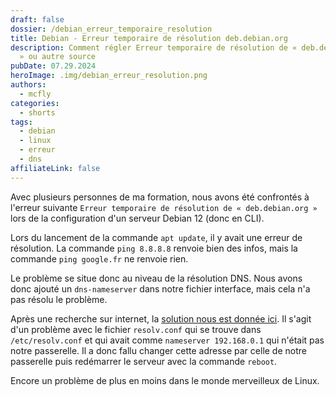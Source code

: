 ```yaml
---
draft: false
dossier: /debian_erreur_temporaire_resolution
title: Debian - Erreur temporaire de résolution deb.debian.org
description: Comment régler Erreur temporaire de résolution de « deb.debian.org
  » ou autre source
pubDate: 07.29.2024
heroImage: .img/debian_erreur_resolution.png
authors:
  - mcfly
categories:
  - shorts
tags:
  - debian
  - linux
  - erreur
  - dns
affiliateLink: false
---
```

Avec plusieurs personnes de ma formation, nous avons été confrontés à l'erreur suivante `Erreur temporaire de résolution de « deb.debian.org »` lors de la configuration d'un serveur Debian 12 (donc en CLI).



Lors du lancement de la commande `apt update`, il y avait une erreur de résolution. La commande `ping 8.8.8.8` renvoie bien des infos, mais la commande `ping google.fr` ne renvoie rien. 



Le problème se situe donc au niveau de la résolution DNS. Nous avons donc ajouté un `dns-nameserver` dans notre fichier interface, mais cela n'a pas résolu le problème.



Après une recherche sur internet, la [solution nous est donnée ici](https://forums.commentcamarche.net/forum/affich-36731732-erreur-temporaire-de-resolution-de-deb-debian-org). Il s'agit d'un problème avec le fichier `resolv.conf` qui se trouve dans `/etc/resolv.conf` et qui avait comme `nameserver 192.168.0.1` qui n'était pas notre passerelle. Il a donc fallu changer cette adresse par celle de notre passerelle puis redémarrer le serveur avec la commande `reboot`.



Encore un problème de plus en moins dans le monde merveilleux de Linux.

